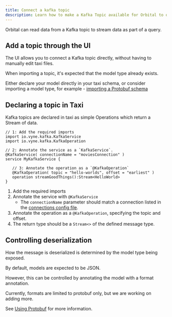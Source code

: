 ```yaml
---
title: Connect a kafka topic
description: Learn how to make a Kafka Topic available for Orbital to query
---
```



Orbital can read data from a Kafka topic to stream data as part of a query.

## Add a topic through the UI

The UI allows you to connect a Kafka topic directly, without having to manually edit taxi files.

<Callout type="note" title="Before you begin">

   When importing a topic, it's expected that the model type already exists.

   Either declare your model directly in your taxi schema, or consider importing
   a model type, for example - [importing a Protobuf schema](/docs/describing-data-sources/protobuf/#importing-a-protobuf-through-the-ui)
</Callout>



## Declaring a topic in Taxi

Kafka topics are declared in taxi as simple Operations which return a Stream of data.

```taxi
// 1: Add the required imports
import io.vyne.kafka.KafkaService
import io.vyne.kafka.KafkaOperation

// 2: Annotate the service as a `KafkaService`.
@KafkaService( connectionName = "moviesConnection" )
service MyKafkaService {

   // 3: Annotate the operation as a `@KafkaOperation`
   @KafkaOperation( topic = "hello-worlds", offset = "earliest" )
   operation streamGoodThings():Stream<HelloWorld>
}
```

 1. Add the required imports
 1. Annotate the service with `@KafkaService`
    * The `connectionName` parameter should match a connection listed in the [connections config file](/docs/deploying/configuring-connections/#kafka-connections).
 1. Annotate the operation as a `@KafkaOperation`, specifying the topic and offset.
 1. The return type should be a `Stream<>` of the defined message type.

## Controlling deserialization
How the message is deserialized is determined by the model type being exposed.

By default, models are expected to be JSON.

However, this can be controlled by annotating the model with a format annotation.

Currently, formats are limited to protobuf only, but we are working on adding more.

See [Using Protobuf](/docs/describing-data-sources/protobuf/) for more information.
